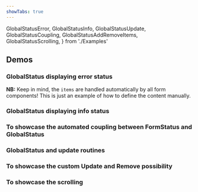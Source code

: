 ```yaml
---
showTabs: true
---
```


  GlobalStatusError,
  GlobalStatusInfo,
  GlobalStatusUpdate,
  GlobalStatusCoupling,
  GlobalStatusAddRemoveItems,
  GlobalStatusScrolling,
} from './Examples'

## Demos

### GlobalStatus displaying error status

**NB:** Keep in mind, the `items` are handled automatically by all form components! This is just an example of how to define the content manually.

<GlobalStatusError />

### GlobalStatus displaying info status

<GlobalStatusInfo />

### To showcase the automated coupling between **FormStatus** and **GlobalStatus**

<GlobalStatusCoupling />

### GlobalStatus and update routines

<GlobalStatusUpdate />

### To showcase the custom **Update** and **Remove** possibility

<GlobalStatusAddRemoveItems />

### To showcase the scrolling

<GlobalStatusScrolling />
